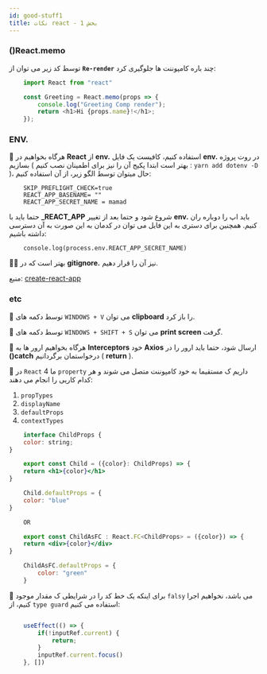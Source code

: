 ```yaml
---
id: good-stuff1
title: نکات react - بخش 1
---
```


### ()React.memo

توسط کد زیر می توان از **`Re-render`** چند باره کامپوننت ها جلوگیری کرد:

<div dir="ltr">

```js
    import React from "react"

    const Greeting = React.memo(props => {
        console.log("Greeting Comp render");
        return <h1>Hi {props.name}!</h1>;
    });
```

</div>

### ENV.

🎉 هرگاه بخواهیم در **React** از **env.** استفاده کنیم، کافیست یک فایل **env.** در روت پروژه بسازیم ( بهتر است ابتدا پکیج آن را نیز برای اطمینان نصب کنیم : `yarn add dotenv -D` )، حال میتوان توسط الگو زیر، از آن استفاده کنیم:

<div dir="ltr">

```env
    SKIP_PREFLIGHT_CHECK=true
    REACT_APP_BASENAME= ""
    REACT_APP_SECRET_NAME = mamad
```

</div>

حتما باید با **_REACT_APP** شروع شود و حتما بعد از تغییر **env.** باید اپ را دوباره ران کنیم.
همچنین برای دستری به این فایل می توان در کدمان به این صورت به آن دسترسی داشته باشیم:

<div dir="ltr">

```JSX
    console.log(process.env.REACT_APP_SECRET_NAME)
```

</div>

🎉🎉 بهتر است که در **gitignore.** نیز آن را قرار دهیم.

منبع: [create-react-app](https://create-react-app.dev/docs/adding-custom-environment-variables/)

### etc

🎉 توسط دکمه های `WINDOWS + V` می توان **clipboard** را باز کرد.

🎉 توسط دکمه های `WINDOWS + SHIFT + S` می توان **print screen** گرفت.

🎉 هرگاه بخواهیم ارور ها به **Interceptors** خود **Axios** ارسال شود، حتما باید ارور را در **()catch** درخواستمان برگردانیم ( **return** ).

🎉 در `React` ما 4 `property` داریم ک مستقیما به خود کامپوننت متصل می شوند و هر کدام کاریی را انجام می دهند:

1. `propTypes`
2. `displayName`
3. `defaultProps`
4. `contextTypes`

<div dir="ltr">

``` jsx
    interface ChildProps {
    color: string;
}

    export const Child = ({color}: ChildProps) => {
    return <h1>{color}</h1>
}

    Child.defaultProps = {
    color: "blue"
}

    OR

    export const ChildAsFC : React.FC<ChildProps> = ({color}) => {
    return <div>{color}</div>
}

    ChildAsFC.defaultProps = {
        color: "green"
    }
```

</div>

🎉 برای اینکه یک خط کد را در شرایطی ک مقدار موجود `falsy` می باشد، نخواهیم اجرا کنیم، از `type guard` استفاده می کنیم:

<div dir="ltr">

``` jsx

    useEffect(() => {
        if(!inputRef.current) {
            return;
        }
        inputRef.current.focus()
    }, [])

```

</div>
